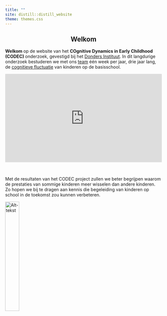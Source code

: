 ```yaml
---
title: ""
site: distill::distill_website
theme: themes.css
---
```

<center>

##    Welkom 

</center>

<strong> Welkom </strong> op de website van het <strong> COgnitive Dynamics in Early Childhood (CODEC) </strong> onderzoek, gevestigd bij het [Donders Instituut](https://www.ru.nl/donders/). In dit langdurige onderzoek bestuderen we met ons [team](team.html) één week per jaar, drie jaar lang, de [cognitieve fluctuatie](about.html) van kinderen op de basisschool. 

<div style="left: 0; width: 100%; height: 0; position: relative; padding-bottom: 56.25%;"><iframe src="https://www.youtube.com/embed/ol3iZntUKRI" style="top: 0; left: 0; width: 100%; height: 100%; position: absolute; border: 0;" allowfullscreen scrolling="no" allow="accelerometer; clipboard-write; encrypted-media; gyroscope; picture-in-picture; web-share;"></iframe></div>

<br>

Met de resultaten van het CODEC project zullen we beter begrijpen waarom de prestaties van sommige kinderen meer wisselen dan andere kinderen. Zo hopen we bij te dragen aan kennis die begeleiding van kinderen op school in de toekomst zou kunnen verbeteren. 

[![Alt-tekst](images/Meedoenknop.png){width=30% align=center}](meedoen.html)